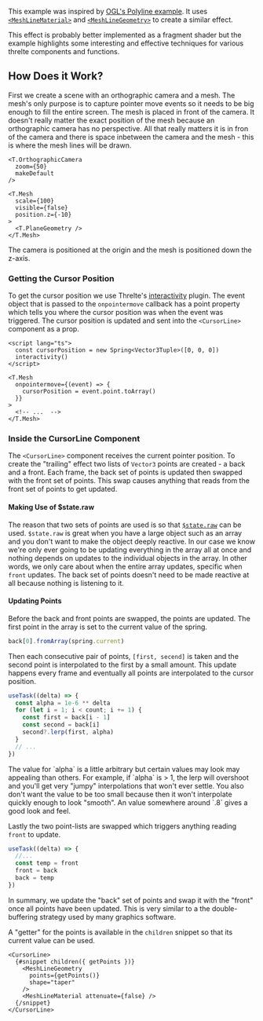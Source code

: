 This example was inspired by [OGL's Polyline example](https://oframe.github.io/ogl/examples/?src=polylines.html). It uses [`<MeshLineMaterial>`](/docs/reference/extras/meshline-material) and [`<MeshLineGeometry>`](/docs/reference/extras/meshline-geometry) to create a similar effect.

<Tip type="tip">
  This effect is probably better implemented as a fragment shader but the example highlights some
  interesting and effective techniques for various threlte components and functions.
</Tip>

<Example path="meshline/cursor-lines" />

## How Does it Work?

First we create a scene with an orthographic camera and a mesh. The mesh's only purpose is to capture pointer move events so it needs to be big enough to fill the entire screen. The mesh is placed in front of the camera. It doesn't really matter the exact position of the mesh because an orthographic camera has no perspective. All that really matters it is in fron of the camera and there is space inbetween the camera and the mesh - this is where the mesh lines will be drawn.

```svelte
<T.OrthographicCamera
  zoom={50}
  makeDefault
/>

<T.Mesh
  scale={100}
  visible={false}
  position.z={-10}
>
  <T.PlaneGeometry />
</T.Mesh>
```

The camera is positioned at the origin and the mesh is positioned down the z-axis.

### Getting the Cursor Position

To get the cursor position we use Threlte's [interactivity](/docs/reference/extras/interactivity) plugin. The event object that is passed to the `onpointermove` callback has a point property which tells you where the cursor position was when the event was triggered. The cursor position is updated and sent into the `<CursorLine>` component as a prop.

```svelte
<script lang="ts">
  const cursorPosition = new Spring<Vector3Tuple>([0, 0, 0])
  interactivity()
</script>

<T.Mesh
  onpointermove={(event) => {
    cursorPosition = event.point.toArray()
  }}
>
  <!-- ...  -->
</T.Mesh>
```

### Inside the CursorLine Component

The `<CursorLine>` component receives the current pointer position. To create the "trailing" effect two lists of `Vector3` points are created - a back and a front. Each frame, the back set of points is updated then swapped with the front set of points. This swap causes anything that reads from the front set of points to get updated.

#### Making Use of $state.raw

The reason that two sets of points are used is so that [`$state.raw`](https://svelte.dev/docs/svelte/$state#$state.raw) can be used. `$state.raw` is great when you have a large object such as an array and you don't want to make the object deeply reactive. In our case we know we're only ever going to be updating everything in the array all at once and nothing depends on updates to the individual objects in the array. In other words, we only care about when the entire array updates, specific when `front` updates. The back set of points doesn't need to be made reactive at all because nothing is listening to it.

#### Updating Points

Before the back and front points are swapped, the points are updated. The first point in the array is set to the current value of the spring.

```typescript
back[0].fromArray(spring.current)
```

Then each consecutive pair of points, `[first, secend]` is taken and the second point is interpolated to the first by a small amount. This update happens every frame and eventually all points are interpolated to the cursor position.

```typescript
useTask((delta) => {
  const alpha = 1e-6 ** delta
  for (let i = 1; i < count; i += 1) {
    const first = back[i - 1]
    const second = back[i]
    second?.lerp(first, alpha)
  }
  // ...
})
```

<Tip type="info">
  The value for `alpha` is a little arbitrary but certain values may look may appealing than others.
  For example, if `alpha` is > 1, the lerp will overshoot and you'll get very "jumpy" interpolations
  that won't ever settle. You also don't want the value to be too small because then it won't
  interpolate quickly enough to look "smooth". An value somewhere around `.8` gives a good look and
  feel.
</Tip>

Lastly the two point-lists are swapped which triggers anything reading `front` to update.

```typescript
useTask((delta) => {
  //...
  const temp = front
  front = back
  back = temp
})
```

In summary, we update the "back" set of points and swap it with the "front" once all points have been updated. This is very similar to a the double-buffering strategy used by many graphics software.

A "getter" for the points is available in the `children` snippet so that its current value can be used.

```svelte
<CursorLine>
  {#snippet children({ getPoints })}
    <MeshLineGeometry
      points={getPoints()}
      shape="taper"
    />
    <MeshLineMaterial attenuate={false} />
  {/snippet}
</CursorLine>
```
